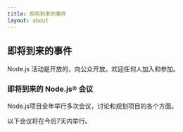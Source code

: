 ```yaml
---
title: 即将到来的事件
layout: about
---
```


## 即将到来的事件

Node.js 活动是开放的，向公众开放。欢迎任何人加入和参加。

### 即将到来的 Node.js®️ 会议

Node.js项目全年举行多次会议，讨论和规划项目的各个方面。

以下会议将在今后7天内举行。

<UpcomingMeetings />
